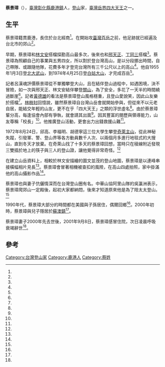 {{Infobox person 
|name = 蔡景璋
|birth_date = 1909年12月29日
|birth_place = {{TWN-JPN}}[[臺中廳|臺中廳]]鹿港支廳
|death_date ={{death date and age|mf=yes|2001|9|9|1909|12|29}}
|death_place = {{TWN}}[[宜蘭縣|宜蘭縣]][[蘇澳鎮|蘇澳鎮]]
|nationality = {{JPN-EMP}}（1909年－1945年）<br>{{ROC}}（1945年－2001年）
| relatives =
|spouse=
| website = [https://npda.cpami.gov.tw/tab7/web20_control_5_2.php 用腳用心寫真山林─蔡景璋]
}}

'''蔡景璋'''（{{bd|1909年|12月29日|2001年|9月9日|}}），[[臺灣|臺灣]][[彰化縣|彰化縣]][[鹿港鎮|鹿港鎮]]人，[[登山|登山]]家，[[臺灣岳界四大天王|臺灣岳界四大天王]]之一。

==生平==
蔡景璋籍貫鹿港，長住於台北經商<ref name="呂漢魂"/>。在開始攻[[臺灣百岳|臺灣百岳]]之前，他足跡就已經遍及台北市的郊山<ref name="朱家瑩"/>。

早期，蔡景璋和[[林文安|林文安]]搭檔探勘高山最多次，後來也和[[邢天正|邢天正]]、[[丁同三|丁同三]]搭檔<ref name="黃德雄"/>。蔡景璋為照顧自己的事業與五男四女，所以對於登台灣高山，是以分段挪出時間，自己帶隊、或跟隨他隊，花費多年才登完台灣所有三千公尺以上的高山<ref name="呂漢魂"/>。他自1955年1月3日登[[北大武山|北大武山]]，到1974年4月25日登[[白姑大山|白姑大山]]，才完成百岳<ref name="黃德雄"/>。

記者呂漢魂評價蔡景璋從不單獨攀登大山，且在結伴登山過程中，如遇困境，決不冒險，如一次與邢天正、林文安結伴攀登[[關山|關山]]，為了安全，多花了一天半的時間繞過斷崖<ref name="呂漢魂"/>。記者[[黃德雄|黃德雄]]的看法是蔡景璋登山風格穩重，且登山愛說笑，因此山友樂於搭檔<ref name="黃德雄"/>。[[林樹封|林樹封]]回憶說，雖然蔡景璋自台灣山岳會就開始參與，但從來不以元老自居，能結交年輕的山友，更不在乎「四大天王」之類的浮世虛名<ref name="朱家瑩"/>。由於蔡景璋輩分高，每逢協會內部有爭執，就會請其出面<ref name="黃德雄"/>。因其豐富的閱歷與領導能力，山友尊稱「校長」<ref name="陳佩周1"/>。他推廣登山活動，更會出力出錢救援山難<ref name="呂漢魂"/>。

1972年8月24日，邱高、李福明、胡德寧這三位大學生攀登[[奇萊主山|奇萊主山]]，從此神秘失蹤，引發軍、警、登山界等各方動員數千人次、以兩個月多進行地毯式的大搜山，直到冬天才放棄。在奇萊山找了十多天的蔡景璋回想，當時只在稜線附近發現三雙插於地上的筷子與三人的登山證，讓他覺得非常奇怪。<ref name="陳佩周2"/>

在建立山岳資料上，相較於林文安描繪的圖文並茂的登山地圖，蔡景璋是以連峰串接橫幅相片見長<ref name="黃德雄"/>。蔡景璋會冒著相機被查扣的風險，在高山四處拍照，家中掛滿他的高山攝影作品<ref name="陳佩周1"/>。

蔡景璋也與妻子伉儷情深而在台灣登山圈有名。中華山協阿里山隊的吳瀛洲表示，蔡景璋爬郊山一定殿後，起初大家都納悶，後來才知道原來他是為了陪太太登山。<ref name="朱家瑩"/>

1990年代，蔡景璋大部分的時間都在美國與子孫居住，偶爾回鄉<ref name="陳佩周1"/>。2000年初時，蔡景璋與兒子隱居於[[蘇澳鎮|蘇澳鎮]]<ref name="朱家瑩"/>。

蔡景璋妻子2000年先去世後，2001年9月8日，蔡景璋感冒住院，次日凌晨呼吸衰竭辭世<ref name="朱家瑩"/>。

==參考==
{{Reflist|1|refs =

<ref name="朱家瑩">{{Cite news|url=|title=倡立百岳俱樂部 台灣登山風氣大開 前輩風範長存山間 溫和山大王 山友懷念特別多|author=朱家瑩|language=zh-tw|newspaper=民生報|date=2001-09-27|accessdate=}}</ref>

<ref name="陳佩周1">{{Cite news|url=|title=台灣山岳傳奇 「校長」蔡景璋 領導有魅力|author=陳佩周|language=zh-tw|newspaper=聯合報|date=1995-08-11|accessdate=}}</ref>

<ref name="陳佩周2">{{Cite news|url=|title=台灣山岳傳奇 邱高山難事件 影響深遠|author=陳佩周|language=zh-tw|newspaper=聯合報|date=1995-09-15|accessdate=}}</ref>
<ref name="黃德雄">{{Cite news|url=|title=野外人物篇 與山為伍 四十年 蔡景璋 不知老之將至|author=黃德雄|language=zh-tw|newspaper=民生報|date=1989-07-21|accessdate=}}</ref>

<ref name="呂漢魂">{{Cite news|url=|title=《新聞網外》 台灣登山界的四大天王 |author=呂漢魂|language=zh-tw|newspaper=聯合報|date=1975-05-31 |accessdate=}}</ref>

}}

{{台灣登山運動}}
{{portal bar|人物|台灣}}
{{Authority control}}
{{DEFAULTSORT:}}
[[Category:台灣登山家|Category:台灣登山家]]
[[Category:鹿港人|Category:鹿港人]]
[[Category:蔡姓|Category:蔡姓]]